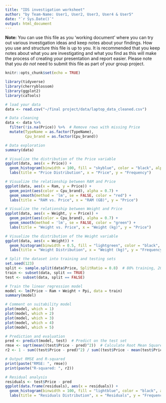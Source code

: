 ```yaml
---
title: "IDS investigation worksheet"
author: "by Team-Name: User1, User2, User3, User4 & User5"
date: "`r Sys.Date()`"
output: html_document
---
```


**Note:** You can use this file as you 'working document' where you can try out various investigation ideas and keep notes about your findings. How you use and structure this file is up to you. It is recommended that you keep notes about what you are investigating and what you find as this will make the process of creating your presentation and report easier. Please note that you _do not_ need to submit this file as part of your group project.



```r
knitr::opts_chunk$set(echo = TRUE)
```


```r
library(tidyverse)
library(cherryblossom)  
library(ggplot2)
library(caTools)
```


```r
# load your data 
data <- read.csv("~/final project/data/laptop_data_cleaned.csv")

# Data cleaning
data <- data %>%
  filter(!is.na(Price)) %>%  # Remove rows with missing Price
  mutate(TypeName = as.factor(TypeName), 
         Cpu_brand = as.factor(Cpu_brand))

# Data exploration
summary(data)

# Visualize the distribution of the Price variable
ggplot(data, aes(x = Price)) + 
  geom_histogram(binwidth = 100, fill = "skyblue", color = "black", alpha = 0.7) +
  labs(title = "Price Distribution", x = "Price", y = "Frequency")

# Visualize the relationship between RAM and Price
ggplot(data, aes(x = Ram, y = Price)) + 
  geom_point(aes(color = Cpu_brand), alpha = 0.7) +
  geom_smooth(method = 'lm', se = FALSE, color = "red") + 
  labs(title = "RAM vs. Price", x = "RAM (GB)", y = "Price")

# Visualize the relationship between Weight and Price
ggplot(data, aes(x = Weight, y = Price)) + 
  geom_point(aes(color = Cpu_brand), alpha = 0.7) +
  geom_smooth(method = 'lm', se = FALSE, color = "green") + 
  labs(title = "Weight vs. Price", x = "Weight (kg)", y = "Price")

# Visualize the distribution of the Weight variable
ggplot(data, aes(x = Weight)) + 
  geom_histogram(binwidth = 0.5, fill = "lightgreen", color = "black", alpha = 0.7) +
  labs(title = "Weight Distribution", x = "Weight (kg)", y = "Frequency")

# Split the dataset into training and testing sets
set.seed(123)
split <- sample.split(data$Price, SplitRatio = 0.8)  # 80% training, 20% testing
train <- subset(data, split == TRUE)
test <- subset(data, split == FALSE)

# Train the linear regression model
model <- lm(Price ~ Ram + Weight + Ppi, data = train)
summary(model)

# Comment on suitability model
plot(model, which = 1)
plot(model, which = 2)
plot(model, which = 3)
plot(model, which = 4)
plot(model, which = 5)

# Prediction and evaluation
pred <- predict(model, test)  # Predict on the test set
rmse <- sqrt(mean((test$Price - pred)^2))  # Calculate Root Mean Square Error (RMSE)
r2 <- 1 - sum((test$Price - pred)^2) / sum((test$Price - mean(test$Price))^2)  # Calculate R-squared

# Output RMSE and R-squared
print(paste("RMSE: ", rmse))
print(paste("R-squared: ", r2))

# Residual analysis
residuals <- test$Price - pred
ggplot(data.frame(residuals), aes(x = residuals)) +
  geom_histogram(binwidth = 100, fill = "lightblue", color = "black", alpha = 0.7) +
  labs(title = "Residuals Distribution", x = "Residuals", y = "Frequency")

```


